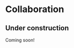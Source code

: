 
# Collaboration

::: {.callout-warning}
# Under construction {.unnumbered .uncounted .unlisted}

Coming soon!
:::
